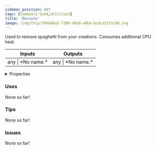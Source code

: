 ```yaml
---
sidebar_position: 687
tags: [Commonly Used,Utilities]
title: 'Reroute'
image: /img/chip/f8db4ba2-7380-49a0-a0ba-bcdca11fec96.svg
---
```


Used to remove spaghetti from your creations. Consumes additional CPU heat.



<IChip uuid="f8db4ba2-7380-49a0-a0ba-bcdca11fec96"/>

<table><thead><tr><th>Inputs</th><th>Outputs</th></tr></thead><tbody><tr><td>any | *No name.*</td><td>any | *No name.*</td></tr></tbody></table>

<details>
  <summary>Properties</summary>
  <div>
    <div>
    <table>
      <tbody>
        <tr>
          <td>Is beta required?</td>
          <td>No</td>
        </tr>
        <tr>
          <td>Is chip a trolling risk?</td>
          <td>No</td>
        </tr>
        <tr>
          <td>Is chip a role assignment risk?</td>
          <td>No</td>
        </tr>
        <tr>
          <td>Chip UUID</td>
          <td>f8db4ba2-7380-49a0-a0ba-bcdca11fec96</td>
        </tr>
        <tr>
          <td>Room availability</td>
          <td>Available everywhere</td>
        </tr>
      </tbody>
    </table>
    </div>
  </div>
</details>

### Uses

None so far!

### Tips

None so far!

### Issues

None so far!